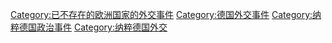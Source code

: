 [[Category:已不存在的欧洲国家的外交事件|Category:已不存在的欧洲国家的外交事件]]
[[Category:德国外交事件|Category:德国外交事件]]
[[Category:纳粹德国政治事件|Category:纳粹德国政治事件]]
[[Category:纳粹德国外交|Category:纳粹德国外交]]